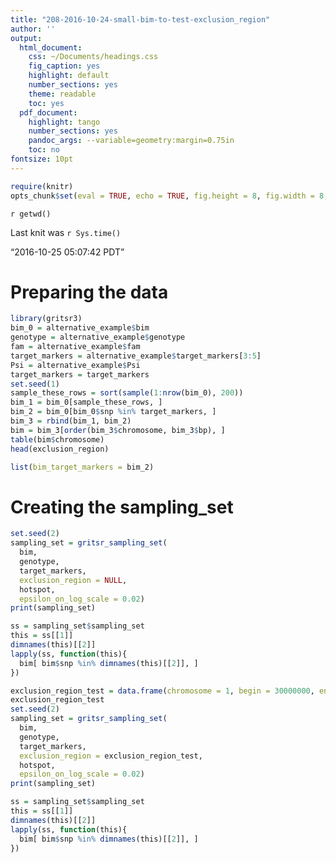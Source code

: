 ```yaml
---
title: "208-2016-10-24-small-bim-to-test-exclusion_region"
author: ''
output:
  html_document:
    css: ~/Documents/headings.css
    fig_caption: yes
    highlight: default
    number_sections: yes
    theme: readable
    toc: yes
  pdf_document:
    highlight: tango
    number_sections: yes
    pandoc_args: --variable=geometry:margin=0.75in
    toc: no
fontsize: 10pt
---
```

<A NAME="top"> </A>

```r
require(knitr)
opts_chunk$set(eval = TRUE, echo = TRUE, fig.height = 8, fig.width = 8, tidy=FALSE)
```

`r getwd()`  

Last knit was `r Sys.time()`

"2016-10-25 05:07:42 PDT"

# Preparing the data
```r
library(gritsr3)
bim_0 = alternative_example$bim
genotype = alternative_example$genotype
fam = alternative_example$fam
target_markers = alternative_example$target_markers[3:5]
Psi = alternative_example$Psi
target_markers = target_markers
set.seed(1)
sample_these_rows = sort(sample(1:nrow(bim_0), 200))
bim_1 = bim_0[sample_these_rows, ]
bim_2 = bim_0[bim_0$snp %in% target_markers, ]
bim_3 = rbind(bim_1, bim_2)
bim = bim_3[order(bim_3$chromosome, bim_3$bp), ]
table(bim$chromosome)
head(exclusion_region)
```


```r
list(bim_target_markers = bim_2)
```

# Creating the sampling_set
```r
set.seed(2)
sampling_set = gritsr_sampling_set(
  bim,
  genotype,
  target_markers,
  exclusion_region = NULL,
  hotspot,
  epsilon_on_log_scale = 0.02)
print(sampling_set)
```


```r
ss = sampling_set$sampling_set
this = ss[[1]]
dimnames(this)[[2]]
lapply(ss, function(this){
  bim[ bim$snp %in% dimnames(this)[[2]], ]
})
```

```r
exclusion_region_test = data.frame(chromosome = 1, begin = 30000000, end = 40000000)
exclusion_region_test
set.seed(2)
sampling_set = gritsr_sampling_set(
  bim,
  genotype,
  target_markers,
  exclusion_region = exclusion_region_test,
  hotspot,
  epsilon_on_log_scale = 0.02)
print(sampling_set)
```

```r
ss = sampling_set$sampling_set
this = ss[[1]]
dimnames(this)[[2]]
lapply(ss, function(this){
  bim[ bim$snp %in% dimnames(this)[[2]], ]
})
```

